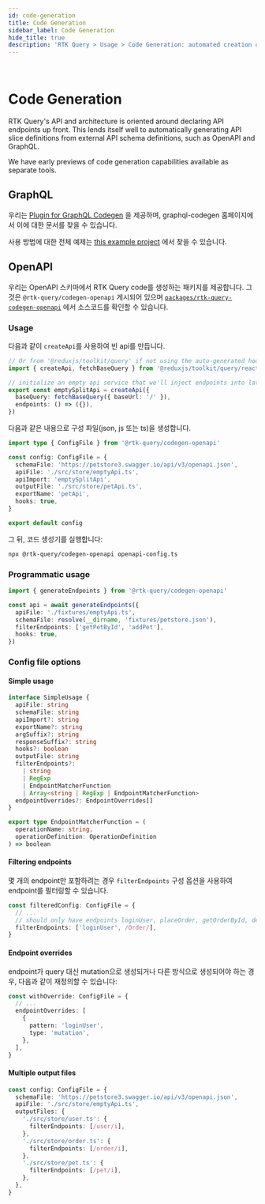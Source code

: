 ```yaml
---
id: code-generation
title: Code Generation
sidebar_label: Code Generation
hide_title: true
description: 'RTK Query > Usage > Code Generation: automated creation of API code'
---
```


&nbsp;

# Code Generation

RTK Query's API and architecture is oriented around declaring API endpoints up front. This lends itself well to automatically generating API slice definitions from external API schema definitions, such as OpenAPI and GraphQL.

We have early previews of code generation capabilities available as separate tools.

## GraphQL

우리는 [Plugin for GraphQL Codegen](https://www.graphql-code-generator.com/docs/plugins/typescript-rtk-query) 을 제공하며, graphql-codegen 홈페이지에서 이에 대한 문서를 찾을 수 있습니다.

사용 방법에 대한 전체 예제는 [this example project](https://github.com/reduxjs/redux-toolkit/tree/master/examples/query/react/graphql-codegen) 에서 찾을 수 있습니다.

## OpenAPI

우리는 OpenAPI 스키마에서 RTK Query code를 생성하는 패키지를 제공합니다. 그것은 `@rtk-query/codegen-openapi` 게시되어 있으며 [`packages/rtk-query-codegen-openapi`](https://github.com/reduxjs/redux-toolkit/tree/master/packages/rtk-query-codegen-openapi) 에서 소스코드를 확인할 수 있습니다.

### Usage

다음과 같이 `createApi`를 사용하여 빈 api를 만듭니다.

```ts no-transpile title="src/store/emptyApi.ts"
// Or from '@reduxjs/toolkit/query' if not using the auto-generated hooks
import { createApi, fetchBaseQuery } from '@reduxjs/toolkit/query/react'

// initialize an empty api service that we'll inject endpoints into later as needed
export const emptySplitApi = createApi({
  baseQuery: fetchBaseQuery({ baseUrl: '/' }),
  endpoints: () => ({}),
})
```

다음과 같은 내용으로 구성 파일(json, js 또는 ts)을 생성합니다.

```ts no-transpile title="openapi-config.ts"
import type { ConfigFile } from '@rtk-query/codegen-openapi'

const config: ConfigFile = {
  schemaFile: 'https://petstore3.swagger.io/api/v3/openapi.json',
  apiFile: './src/store/emptyApi.ts',
  apiImport: 'emptySplitApi',
  outputFile: './src/store/petApi.ts',
  exportName: 'petApi',
  hooks: true,
}

export default config
```

그 뒤, 코드 생성기를 실행합니다:

```bash
npx @rtk-query/codegen-openapi openapi-config.ts
```

### Programmatic usage

```ts no-transpile title="src/store/petApi.ts"
import { generateEndpoints } from '@rtk-query/codegen-openapi'

const api = await generateEndpoints({
  apiFile: './fixtures/emptyApi.ts',
  schemaFile: resolve(__dirname, 'fixtures/petstore.json'),
  filterEndpoints: ['getPetById', 'addPet'],
  hooks: true,
})
```

### Config file options

#### Simple usage

```ts no-transpile
interface SimpleUsage {
  apiFile: string
  schemaFile: string
  apiImport?: string
  exportName?: string
  argSuffix?: string
  responseSuffix?: string
  hooks?: boolean
  outputFile: string
  filterEndpoints?:
    | string
    | RegExp
    | EndpointMatcherFunction
    | Array<string | RegExp | EndpointMatcherFunction>
  endpointOverrides?: EndpointOverrides[]
}

export type EndpointMatcherFunction = (
  operationName: string,
  operationDefinition: OperationDefinition
) => boolean
```

#### Filtering endpoints

몇 개의 endpoint만 포함하려는 경우 `filterEndpoints` 구성 옵션을 사용하여 endpoint를 필터링할 수 있습니다.

```ts no-transpile title="openapi-config.ts"
const filteredConfig: ConfigFile = {
  // ...
  // should only have endpoints loginUser, placeOrder, getOrderById, deleteOrder
  filterEndpoints: ['loginUser', /Order/],
}
```

#### Endpoint overrides

endpoint가 query 대신 mutation으로 생성되거나 다른 방식으로 생성되어야 하는 경우, 다음과 같이 재정의할 수 있습니다:

```ts no-transpile title="openapi-config.ts"
const withOverride: ConfigFile = {
  // ...
  endpointOverrides: [
    {
      pattern: 'loginUser',
      type: 'mutation',
    },
  ],
}
```

#### Multiple output files

```ts no-transpile title="openapi-config.ts"
const config: ConfigFile = {
  schemaFile: 'https://petstore3.swagger.io/api/v3/openapi.json',
  apiFile: './src/store/emptyApi.ts',
  outputFiles: {
    './src/store/user.ts': {
      filterEndpoints: [/user/i],
    },
    './src/store/order.ts': {
      filterEndpoints: [/order/i],
    },
    './src/store/pet.ts': {
      filterEndpoints: [/pet/i],
    },
  },
}
```
